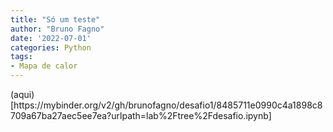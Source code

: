 ```yaml
---
title: "Só um teste"
author: "Bruno Fagno"
date: '2022-07-01'
categories: Python
tags:
- Mapa de calor
---
```


(aqui)[https://mybinder.org/v2/gh/brunofagno/desafio1/8485711e0990c4a1898c8709a67ba27aec5ee7ea?urlpath=lab%2Ftree%2Fdesafio.ipynb]